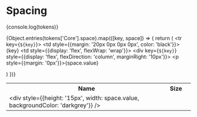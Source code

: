 
# Spacing

{console.log(tokens)}
<table style={{width: '50vw', marginTop: '30px'}}>
  <tr>
    <th>Name</th>
    <th>Size</th>
    <th></th>
  </tr>

{Object.entries(tokens['Core'].space).map(([key, space]) => {
  return (
    <tr key={`${key}`}>
      <td style={{margin: '20px 0px 0px 0px', color: 'black'}}>{key}</td>
      <td style={{display: 'flex', flexWrap: 'wrap'}}>
            <div key={`${key}`} style={{display: 'flex', flexDirection: 'column', marginRight: '10px'}}>
              <p style={{margin: '0px'}}>{space.value}</p>
            </div>
      </td>
      <td><div style={{height: '15px', width: space.value, backgroundColor: 'darkgrey'}} /></td>
    </tr>
  )
})}
</table>

